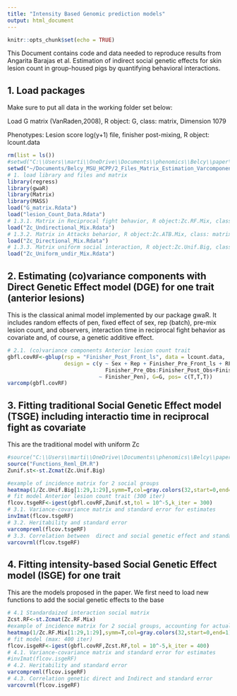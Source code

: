 ```yaml
---
title: "Intensity Based Genomic prediction models"
output: html_document
---
```


```r
knitr::opts_chunk$set(echo = TRUE)
```
This Document contains code and data needed to reproduce results from Angarita Barajas et al. Estimation of indirect social genetic effects for skin lesion count in group-housed pigs by quantifying behavioral interactions.

## 1. Load packages
Make sure to put all data in the working folder set below:

Load G matrix (VanRaden,2008), R object: G, class: matrix, Dimension 1079

Phenotypes: Lesion score log(y+1) file, finisher post-mixing, R object: lcount.data
```r
rm(list = ls())
#setwd("C:\\Users\\marti\\OneDrive\\Documents\\phenomics\\Belcy\\paper\\data")
setwd("~/Documents/Belcy_MSU_HCPP/2_Files_Matrix_Estimation_Varcomponents_Reml/Files_github_SGE/")
# 1. load library and files and matrix 
library(regress)
library(gwaR)
library(Matrix)
library(MASS)
load("G_matrix.Rdata")
load("lesion_Count_Data.Rdata")
# 1.3.1. Matrix in Reciprocal fight behavior, R object:Zc.RF.Mix, class: matrix
load("Zc_Undirectional_Mix.Rdata")
# 1.3.2. Matrix in Attacks beharior, R object:Zc.ATB.Mix, class: matrix
load("Zc_Directional_Mix.Rdata")
# 1.3.3. Matrix uniform social interaction, R object:Zc.Unif.Big, class: matrix
load("Zc_Uniform_undir_Mix.Rdata")
```
## 2. Estimating (co)variance components with Direct Genetic Effect model (DGE) for one trait (anterior lesions) 

This is the classical animal model implemented by our package gwaR. It includes random effects of pen, fixed effect of sex, rep (batch), pre-mix lesion count, and observers, interaction time in reciprocal fight behavior as covariate and, of course, a genetic additive effect.
```r
# 2.1. (co)variance components Anterior lesion count trait
gbfl.covRF<-gblup(rsp = "Finisher_Post_Front_ls", data = lcount.data,
                  design = c(y ~ Sex + Rep + Finisher_Pre_Front_ls + RFight.std +
                               Finisher_Pre_Obs:Finisher_Post_Obs+Finisher_Wt,
                             ~ Finisher_Pen), G=G, pos= c(T,T,T))
varcomp(gbfl.covRF)
```

## 3. Fitting traditional Social Genetic Effect model (TSGE) including interactio time in reciprocal fight as covariate

This are the traditional model with uniform Zc

```r
#source("C:\\Users\\marti\\OneDrive\\Documents\\phenomics\\Belcy\\paper\\Functions_Reml_EM.R")
source("Functions_Reml_EM.R")
Zunif.st<-st.Zcmat(Zc.Unif.Big) 

#example of incidence matrix for 2 social groups
heatmap(1/Zc.Unif.Big[1:29,1:29],symm=T,col=gray.colors(32,start=0,end=1),Rowv=NA,Colv = NA,main="Zc assuming uniform interaction")
# fit model Anterior lesion count trait (300 iter)
flcov.tsgeRF<-igest(gbfl.covRF,Zunif.st,tol = 10^-5,k_iter = 300)
# 3.1. Variance-covariance matrix and standard error for estimates 
invImat(flcov.tsgeRF)
# 3.2. Heritability and standard error
varcompreml(flcov.tsgeRF)
# 3.3. Correlation between  direct and social genetic effect and standard error
varcovrml(flcov.tsgeRF)
```
## 4. Fitting intensity-based Social Genetic Effect model (ISGE) for one trait
This are the models proposed in the paper. We first need to load new functions to add the social genetic effects to the base
```r
# 4.1 Standardaized interaction social matrix
Zcst.RF<-st.Zcmat(Zc.RF.Mix)  
#example of incidence matrix for 2 social groups, accounting for actual social interactions
heatmap(1/Zc.RF.Mix[1:29,1:29],symm=T,col=gray.colors(32,start=0,end=1),Rowv=NA,Colv = NA,main="Zc for ISGE parameterized with Reciprocal fights")
# fit model (max: 400 iter)
flcov.isgeRF<-igest(gbfl.covRF,Zcst.RF,tol = 10^-5,k_iter = 400)
# 4.1. Variance-covariance matrix and standard error for estimates 
#invImat(flcov.isgeRF)
# 4.2. Heritability and standard error
varcompreml(flcov.isgeRF)
# 4.3. Correlation genetic direct and Indirect and standard error
varcovrml(flcov.isgeRF)
```

